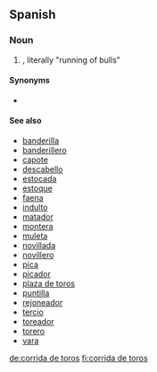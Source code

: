 ==Spanish==

===Noun===
{{es-noun|f|corridas de toros}}

# {{l/en|bullfight}} {{gloss|bullfighting event}}, literally "running of bulls"

====Synonyms====
* {{sense|bullfight}} {{l/es|corrida}}

====See also====
* [[banderilla]]
* [[banderillero]]
* [[capote]]
* [[descabello]]
* [[estocada]]
* [[estoque]]
* [[faena]]
* [[indulto]]
* [[matador]]
* [[montera]]
* [[muleta]]
* [[novillada]]
* [[novillero]]
* [[pica]]
* [[picador]]
* [[plaza de toros]]
* [[puntilla]]
* [[rejoneador]]
* [[tercio]]
* [[toreador]]
* [[torero]]
* [[vara]]

[[de:corrida de toros]]
[[fi:corrida de toros]]